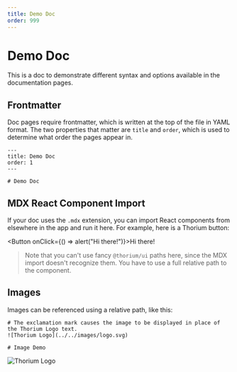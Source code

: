 ```yaml
---
title: Demo Doc
order: 999
---
```



# Demo Doc

This is a doc to demonstrate different syntax and options available in the
documentation pages.

## Frontmatter

Doc pages require frontmatter, which is written at the top of the file in YAML
format. The two properties that matter are `title` and `order`, which is used to
determine what order the pages appear in.

```
---
title: Demo Doc
order: 1
---

# Demo Doc
```

## MDX React Component Import

If your doc uses the `.mdx` extension, you can import React components from
elsewhere in the app and run it here. For example, here is a Thorium button:

<Button onClick={() => alert("Hi there!")}>Hi there!</Button>

> Note that you can't use fancy `@thorium/ui` paths here, since the MDX import
> doesn't recognize them. You have to use a full relative path to the component.

## Images

Images can be referenced using a relative path, like this:

```
# The exclamation mark causes the image to be displayed in place of the Thorium Logo text.
![Thorium Logo](../../images/logo.svg)

# Image Demo
```

![Thorium Logo](../../images/logo.svg)
